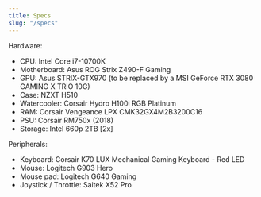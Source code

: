 ```yaml
---
title: Specs
slug: "/specs"
---
```


Hardware:
- CPU: Intel Core i7-10700K
- Motherboard: Asus ROG Strix Z490-F Gaming
- GPU: Asus STRIX-GTX970 (to be replaced by a MSI GeForce RTX 3080 GAMING X TRIO 10G)
- Case: NZXT H510
- Watercooler: Corsair Hydro H100i RGB Platinum
- RAM: Corsair Vengeance LPX CMK32GX4M2B3200C16
- PSU: Corsair RM750x (2018)
- Storage: Intel 660p 2TB [2x]

Peripherals:
- Keyboard: Corsair K70 LUX Mechanical Gaming Keyboard - Red LED
- Mouse: Logitech G903 Hero
- Mouse pad: Logitech G640 Gaming
- Joystick / Throttle: Saitek X52 Pro